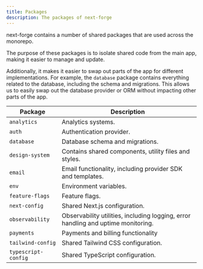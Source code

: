 ```yaml
---
title: Packages
description: The packages of next-forge
---
```


next-forge contains a number of shared packages that are used across the monorepo.

The purpose of these packages is to isolate shared code from the main app, making it easier to manage and update.

Additionally, it makes it easier to swap out parts of the app for different implementations. For example, the `database` package contains everything related to the database, including the schema and migrations. This allows us to easily swap out the database provider or ORM without impacting other parts of the app.

| Package | Description |
| ------- | ----------- |
| `analytics` | Analytics systems. |
| `auth` | Authentication provider. |
| `database` | Database schema and migrations. |
| `design-system` | Contains shared components, utility files and styles. |
| `email` | Email functionality, including provider SDK and templates. |
| `env` | Environment variables. |
| `feature-flags` | Feature flags. |
| `next-config` | Shared Next.js configuration. |
| `observability` | Observability utilities, including logging, error handling and uptime monitoring. |
| `payments` | Payments and billing functionality |
| `tailwind-config` | Shared Tailwind CSS configuration. |
| `typescript-config` | Shared TypeScript configuration. |
